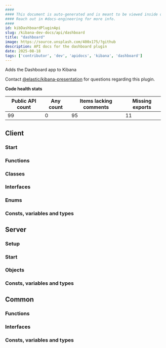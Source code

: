 ```yaml
---
####
#### This document is auto-generated and is meant to be viewed inside our experimental, new docs system.
#### Reach out in #docs-engineering for more info.
####
id: kibDashboardPluginApi
slug: /kibana-dev-docs/api/dashboard
title: "dashboard"
image: https://source.unsplash.com/400x175/?github
description: API docs for the dashboard plugin
date: 2025-08-18
tags: ['contributor', 'dev', 'apidocs', 'kibana', 'dashboard']
---
```


Adds the Dashboard app to Kibana

Contact [@elastic/kibana-presentation](https://github.com/orgs/elastic/teams/kibana-presentation) for questions regarding this plugin.

**Code health stats**

| Public API count  | Any count | Items lacking comments | Missing exports |
|-------------------|-----------|------------------------|-----------------|
| 99 | 0 | 95 | 11 |

## Client

### Start
<DocDefinitionList data={[dashboardObj.client.start]}/>

### Functions
<DocDefinitionList data={dashboardObj.client.functions}/>

### Classes
<DocDefinitionList data={dashboardObj.client.classes}/>

### Interfaces
<DocDefinitionList data={dashboardObj.client.interfaces}/>

### Enums
<DocDefinitionList data={dashboardObj.client.enums}/>

### Consts, variables and types
<DocDefinitionList data={dashboardObj.client.misc}/>

## Server

### Setup
<DocDefinitionList data={[dashboardObj.server.setup]}/>

### Start
<DocDefinitionList data={[dashboardObj.server.start]}/>

### Objects
<DocDefinitionList data={dashboardObj.server.objects}/>

### Consts, variables and types
<DocDefinitionList data={dashboardObj.server.misc}/>

## Common

### Functions
<DocDefinitionList data={dashboardObj.common.functions}/>

### Interfaces
<DocDefinitionList data={dashboardObj.common.interfaces}/>

### Consts, variables and types
<DocDefinitionList data={dashboardObj.common.misc}/>

